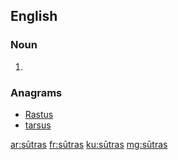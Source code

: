 ==English==

===Noun===
{{head|en|plural}} {{p}}

# {{plural of|sūtra|lang=en}}

===Anagrams===
* [[Rastus#English|Rastus]]
* [[tarsus#English|tarsus]]

[[ar:sūtras]]
[[fr:sūtras]]
[[ku:sūtras]]
[[mg:sūtras]]